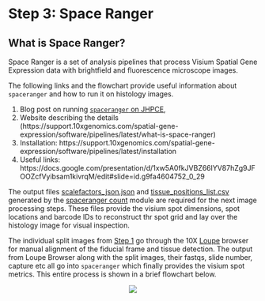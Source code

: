 # Step 3: Space Ranger

## What is Space Ranger? {-}
Space Ranger is a set of analysis pipelines that process Visium Spatial Gene Expression data with brightfield and fluorescence microscope images. 

The following links and the flowchart provide useful information about `spaceranger` and how to run it on histology images. 

1. Blog post on running [`spaceranger` on JHPCE](http://research.libd.org/rstatsclub/2020/10/20/using-space-ranger-at-jhpce/#.YBpZO2QzYq0),
2. Website describing the details (https://support.10xgenomics.com/spatial-gene-expression/software/pipelines/latest/what-is-space-ranger)
3. Installation: https://support.10xgenomics.com/spatial-gene-expression/software/pipelines/latest/installation
4. Useful links: https://docs.google.com/presentation/d/1xw5A0fkJVBZ66lYV87hZg9JFOOZcfVyibsam1kivrqM/edit#slide=id.g9fa4604752_0_29

The output files [scalefactors_json.json]() and [tissue_positions_list.csv](https://github.com/LieberInstitute/VisiumLIBD/blob/main/pipeline_outputs/spotspotcheck/[tissue_positions_list.csv) generated by the [spaceranger count](https://support.10xgenomics.com/spatial-gene-expression/software/pipelines/latest/using/count) module are required for the next image processing steps. These files provide the visium spot dimensions, spot locations and barcode IDs to reconstruct thr spot grid and lay over the histology image for visual inspection.

The individual split images from [Step 1](http://research.libd.org/VisiumLIBD/step-1-split-visium-histology-whole-slide-image-into-individual-capture-area-images.html) go through the 10X [Loupe](https://support.10xgenomics.com/spatial-gene-expression/software/visualization/latest/alignment) browser for manual alignment of the fiducial frame and tissue detection. The output from Loupe Browser along with the split images, their fastqs, slide number, capture etc all go into `spaceranger` which finally provides the visium spot metrics. This entire process is shown in a brief flowchart below.

<center>
![](images/spaceranger.png) 
</center>

